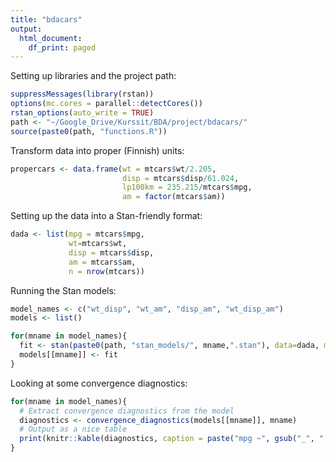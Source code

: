 ```yaml
---
title: "bdacars"
output:
  html_document:
    df_print: paged
---
```


Setting up libraries and the project path:

```r
suppressMessages(library(rstan))
options(mc.cores = parallel::detectCores())
rstan_options(auto_write = TRUE)
path <- "~/Google_Drive/Kurssit/BDA/project/bdacars/"
source(paste0(path, "functions.R"))
```

Transform data into proper (Finnish) units:

```r
propercars <- data.frame(wt = mtcars$wt/2.205,
                         disp = mtcars$disp/61.024,
                         lp100km = 235.215/mtcars$mpg,
                         am = factor(mtcars$am))
```


Setting up the data into a Stan-friendly format:

```r
dada <- list(mpg = mtcars$mpg,
             wt=mtcars$wt,
             disp = mtcars$disp,
             am = mtcars$am,
             n = nrow(mtcars))
```

Running the Stan models:

```r
model_names <- c("wt_disp", "wt_am", "disp_am", "wt_disp_am")
models <- list()

for(mname in model_names){
  fit <- stan(paste0(path, "stan_models/", mname,".stan"), data=dada, model_name = mname)
  models[[mname]] <- fit
}
```

Looking at some convergence diagnostics:

```r
for(mname in model_names){
  # Extract convergence diagnostics from the model
  diagnostics <- convergence_diagnostics(models[[mname]], mname)
  # Output as a nice table
  print(knitr::kable(diagnostics, caption = paste("mpg ~", gsub("_", " + ", mname))))
}
```

